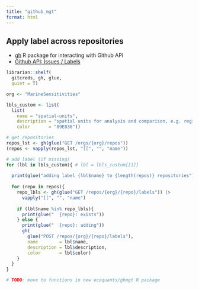 ```yaml
---
title: "github_mgt"
format: html
---
```


## Apply label across repositories

* [gh](https://gh.r-lib.org/#post-patch-put-and-delete-requests) R package for interacting with Github API
* [Github API: Issues / Labels](https://docs.github.com/en/rest/issues/labels?apiVersion=2022-11-28)

```r
librarian::shelf(
  gitcreds, gh, glue,
  quiet = T)

org <- "MarineSensitivities"

lbls_custom <- list(
  list(
    name = "spatial-units",
    description = "spatial units for analysis and comparison, e.g. regions, planning areas, aliquots, etc.",
    color       = "89E836"))

# get repositories
repos_lst <- gh(glue("GET /orgs/{org}/repos"))
(repos <- vapply(repos_lst, "[[", "", "name"))

# add label (if missing)
for (lbl in lbls_custom){ # lbl = lbls_custom[[1]]
  
  print(glue("adding label {lbl$name} to {length(repos)} repositories"))
      
  for (repo in repos){
    repo_lbls <- gh(glue("GET /repos/{org}/{repo}/labels")) |> 
      vapply("[[", "", "name")
  
    if (lbl$name %in% repo_lbls){
      print(glue("  {repo}: exists"))
    } else {
      print(glue("  {repo}: adding"))
      gh(
        glue("POST /repos/{org}/{repo}/labels"),
        name        = lbl$name,
        description = lbl$description,
        color       = lbl$color)
    }
  }
}

# TODO: move to functions in new ecoquants/ghmgt R package
```
